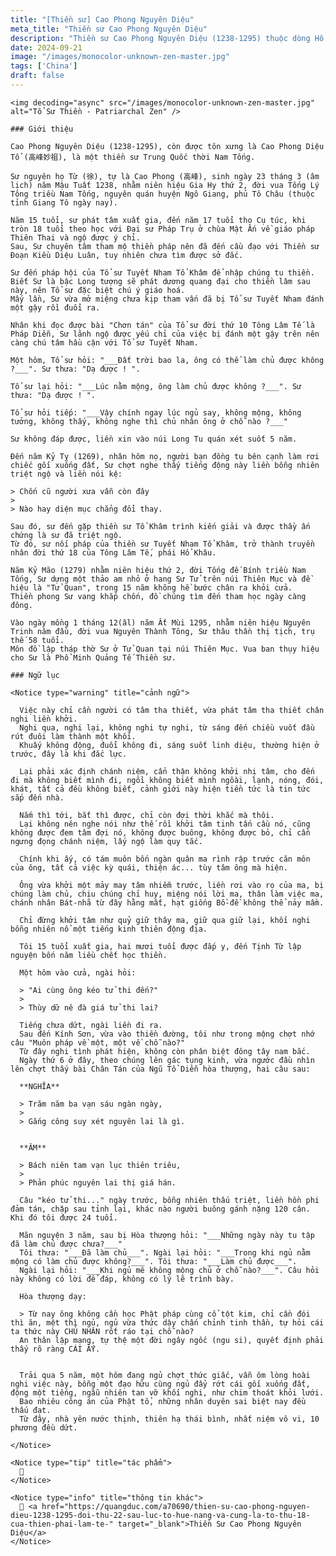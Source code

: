 ```yaml
---
title: "[Thiền sư] Cao Phong Nguyên Diệu"
meta_title: "Thiền sư Cao Phong Nguyên Diệu"
description: "Thiền sư Cao Phong Nguyên Diệu (1238-1295) thuộc dòng Hổ Khâu, phái Dương Kỳ, đời thứ 19 Tông Lâm Tế - Trung Quốc, là đệ tử nối pháp của Thiền sư Tuyết Nham Tổ Khâm"
date: 2024-09-21
image: "/images/monocolor-unknown-zen-master.jpg"
tags: ['China']
draft: false
---
```


<div className="grid xl:grid-cols-8 lg:grid-cols-8 md:grid-cols-2 sm:grid-cols-2 xs:grid-cols-1 gap-8 bg-body dark:bg-darkmode-body">

  <div className="lg:col-span-3 md:col-span-1">

    <img decoding="async" src="/images/monocolor-unknown-zen-master.jpg" alt="Tổ Sư Thiền - Patriarchal Zen" />

    ### Giới thiệu

    Cao Phong Nguyên Diệu (1238-1295), còn được tôn xưng là Cao Phong Diệu Tổ (高峰妙祖), là một thiền sư Trung Quốc thời Nam Tống.

    Sư nguyên họ Từ (徐), tự là Cao Phong (高峰), sinh ngày 23 tháng 3 (âm lịch) năm Mậu Tuất 1238, nhằm niên hiệu Gia Hy thứ 2, đời vua Tống Lý Tông triều Nam Tống, nguyên quán huyện Ngô Giang, phủ Tô Châu (thuộc tỉnh Giang Tô ngày nay).

    Năm 15 tuổi, sư phát tâm xuất gia, đến năm 17 tuổi thọ Cụ túc, khi tròn 18 tuổi theo học với Đại sư Pháp Trụ ở chùa Mật Ấn về giáo pháp Thiên Thai và ngộ được ý chỉ.
    Sau, Sư chuyên tâm tham mộ thiền pháp nên đã đến cầu đạo với Thiền sư Đoạn Kiều Diệu Luân, tuy nhiên chưa tìm được sở đắc.

    Sư đến pháp hội của Tổ sư Tuyết Nham Tổ Khâm để nhập chúng tu thiền.
    Biết Sư là bậc Long tượng sẽ phát dương quang đại cho thiền lâm sau này, nên Tổ sư đặc biệt chú ý giáo hoá.
    Mấy lần, Sư vừa mở miệng chưa kịp tham vấn đã bị Tổ sư Tuyết Nham đánh một gậy rồi đuổi ra.

    Nhân khi đọc được bài "Chơn tán" của Tổ sư đời thứ 10 Tông Lâm Tế là Pháp Diễn, Sư lãnh ngộ được yếu chỉ của việc bị đánh một gậy trên nên càng chú tâm hầu cận với Tổ sư Tuyết Nham.

    Một hôm, Tổ sư hỏi: "___Đất trời bao la, ông có thể làm chủ được không ?___". Sư thưa: "Dạ được ! ".

    Tổ sư lại hỏi: "___Lúc nằm mộng, ông làm chủ được không ?___". Sư thưa: "Dạ được ! ".

    Tổ sư hỏi tiếp: "___Vậy chính ngay lúc ngủ say, không mộng, không tưởng, không thấy, không nghe thì chủ nhân ông ở chỗ nào ?___"

    Sư không đáp được, liền xin vào núi Long Tu quán xét suốt 5 năm.

    Đến năm Kỷ Tỵ (1269), nhân hôm nọ, người bạn đồng tu bên cạnh làm rơi chiếc gối xuống đất, Sư chợt nghe thấy tiếng động này liền bỗng nhiên triệt ngộ và liền nói kệ:

    > Chốn cũ người xưa vẫn còn đây
    >
    > Nào hay diện mục chẳng đổi thay.

    Sau đó, sư đến gặp thiền sư Tổ Khâm trình kiến giải và được thầy ấn chứng là sư đã triệt ngộ.
    Từ đó, sư nối pháp của thiền sư Tuyết Nham Tổ Khâm, trở thành truyền nhân đời thứ 18 của Tông Lâm Tế, phái Hổ Khâu.

    Năm Kỷ Mão (1279) nhằm niên hiệu thứ 2, đời Tống đế Bính triều Nam Tống, Sư dựng một thảo am nhỏ ở hang Sư Tử trên núi Thiên Mục và đề hiệu là "Tử Quan", trong 15 năm không hề bước chân ra khỏi cửa.
    Thiền phong Sư vang khắp chốn, đồ chúng tìm đến tham học ngày càng đông.

    Vào ngày mồng 1 tháng 12(âl) năm Ất Mùi 1295, nhằm niên hiệu Nguyên Trinh năm đầu, đời vua Nguyên Thành Tông, Sư thâu thần thị tịch, trụ thế 58 tuổi.
    Môn đồ lập tháp thờ Sư ở Tử Quan tại núi Thiên Mục. Vua ban thụy hiệu cho Sư là Phổ Minh Quảng Tế Thiền sư.


  </div>

  <div className="lg:col-span-5 md:col-span-1">

    ### Ngữ lục

    <Notice type="warning" title="cảnh ngữ">

      Việc này chỉ cần người có tâm tha thiết, vừa phát tâm tha thiết chân nghi liền khởi.
      Nghi qua, nghi lại, không nghi tự nghi, từ sáng đến chiều vuốt đầu rút đuôi làm thành một khối.
      Khuấy không động, đuổi không đi, sáng suốt linh diệu, thường hiện ở trước, đây là khi đắc lực.

      Lại phải xác định chánh niệm, cẩn thận không khởi nhị tâm, cho đến đi mà không biết mình đi, ngồi không biết mình ngôài, lạnh, nóng, đói, khát, tất cả đều không biết, cảnh giới này hiện tiền tức là tin tức sắp đến nhà.

      Nắm thì tới, bắt thì được, chỉ còn đợi thời khắc mà thôi.
      Lại không nên nghe nói như thế rồi khởi tâm tinh tấn cầu nó, cũng không được đem tâm đợi nó, không được buông, không được bỏ, chỉ cần ngưng đọng chánh niệm, lấy ngộ làm quy tắc.

      Chính khi ấy, có tám muôn bốn ngàn quân ma rình rập trước căn môn của ông, tất cả việc kỳ quái, thiện ác... tùy tâm ông mà hiện.

      Ông vừa khởi một mảy may tâm nhiễm trước, liền rơi vào rọ của ma, bị chúng làm chủ, chịu chúng chỉ huy, miệng nói lời ma, thân làm việc ma, chánh nhân Bát-nhã từ đây hằng mất, hạt giống Bồ-đề không thể nảy mầm.

      Chỉ đừng khởi tâm như quỷ giữ thây ma, giữ qua giữ lại, khối nghi bỗng nhiên nổ một tiếng kinh thiên động địa.

      Tôi 15 tuổi xuất gia, hai mươi tuổi được đắp y, đến Tịnh Từ lập nguyện bốn năm liều chết học thiền.

      Một hôm vào cửa, ngài hỏi:

      > "Ai cùng ông kéo tử thi đến?"
      >
      > Thùy dữ nê đà giá tử thi lai?

      Tiếng chưa dứt, ngài liền đi ra.
      Sau đến Kính Sơn, vừa vào thiền đường, tôi như trong mộng chợt nhớ câu "Muôn pháp về một, một về chỗ nào?"
      Từ đây nghi tình phát hiện, không còn phân biệt đông tây nam bắc.
      Ngày thứ 6 ở đây, theo chúng lên gác tụng kinh, vừa ngước đầu nhìn lên chợt thấy bài Chân Tán của Ngũ Tổ Diễn hòa thượng, hai câu sau:

      **NGHĨA**

      > Trăm năm ba vạn sáu ngàn ngày,
      >
      > Gắng công suy xét nguyên lai là gì.


      **ÂM**

      > Bách niên tam vạn lục thiên triêu,
      >
      > Phản phúc nguyên lai thị giá hán.

      Câu "kéo tử thi..." ngày trước, bỗng nhiên thấu triệt, liền hồn phi đảm tán, chặp sau tỉnh lại, khác nào người buông gánh nặng 120 cân. Khi đó tôi được 24 tuổi.

      Mãn nguyện 3 năm, sau bị Hòa thượng hỏi: "___Những ngày này tu tập đã làm chủ được chưa?___"
      Tôi thưa: "___Đã làm chủ___". Ngài lại hỏi: "___Trong khi ngủ nằm mộng có làm chủ được không?___". Tôi thưa: "___Làm chủ được___".
      Ngài lại hỏi: "___Khi ngủ mê không mộng chủ ở chỗ nào?___". Câu hỏi này không có lời để đáp, không có lý lẽ trình bày.

      Hòa thượng dạy:

      > Từ nay ông không cần học Phật pháp cùng cổ tột kim, chỉ cần đói thì ăn, mệt thì ngủ, ngủ vừa thức dậy chấn chỉnh tinh thần, tự hỏi cái ta thức này CHỦ NHÂN rốt ráo tại chỗ nào?
      An thân lập mạng, tự thệ một đời ngây ngốc (ngu si), quyết định phải thấy rõ ràng CÁI ẤY.


      Trải qua 5 năm, một hôm đang ngủ chợt thức giấc, vẫn ôm lòng hoài nghi việc này, bỗng một đạo hữu cùng ngủ đẩy rớt cái gối xuống đất, động một tiếng, ngẫu nhiên tan vỡ khối nghi, như chim thoát khỏi lưới.
      Bao nhiêu công án của Phật tổ, những nhân duyên sai biệt nay đều thấu đạt.
      Từ đây, nhà yên nước thịnh, thiên hạ thái bình, nhất niệm vô vi, 10 phương đều dứt.

    </Notice>

    <Notice type="tip" title="tác phẩm">
      📖
    </Notice>

    <Notice type="info" title="thông tin khác">
      🧷 <a href="https://quangduc.com/a70690/thien-su-cao-phong-nguyen-dieu-1238-1295-doi-thu-22-sau-luc-to-hue-nang-va-cung-la-to-thu-18-cua-thien-phai-lam-te-" target="_blank">Thiền Sư Cao Phong Nguyên Diệu</a>
    </Notice>



  </div>

</div>
